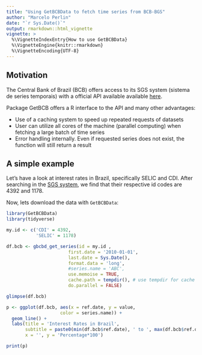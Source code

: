 ```yaml
---
title: "Using GetBCBData to fetch time series from BCB-BGS"
author: "Marcelo Perlin"
date: "`r Sys.Date()`"
output: rmarkdown::html_vignette
vignette: >
  %\VignetteIndexEntry{How to use GetBCBData}
  %\VignetteEngine{knitr::rmarkdown}
  %\VignetteEncoding{UTF-8}
---
```


## Motivation

The Central Bank of Brazil (BCB) offers access to its SGS system (sistema de series temporais) with a official API available available [here]().

Package GetBCB offers a R interface to the API and many other advantages:

- Use of a caching system to speed up repeated requests of datasets
- User can utilize all cores of the machine (parallel computing) when fetching a large batch of time series
- Error handling internally. Even if requested series does not exist, the function will still return a result

## A simple example


Let's have a look at interest rates in Brazil, specifically SELIC and CDI. After searching in the [SGS system](http://www.bcb.gov.br/?sgs), we find that their respective id codes are 4392 and 1178. 

Now, lets download the data with `GetBCBData`:

```r
library(GetBCBData)
library(tidyverse)

my.id <- c('CDI' = 4392,
           'SELIC' = 1178)

df.bcb <- gbcbd_get_series(id = my.id ,
                       first.date = '2010-01-01',
                       last.date = Sys.Date(),
                       format.data = 'long',
                       #series.name = 'ABC',
                       use.memoise = TRUE, 
                       cache.path = tempdir(), # use tempdir for cache folder
                       do.parallel = FALSE)

glimpse(df.bcb)

p <- ggplot(df.bcb, aes(x = ref.date, y = value, 
                    color = series.name)) +
  geom_line() + 
  labs(title = 'Interest Rates in Brazil', 
       subtitle = paste0(min(df.bcb$ref.date), ' to ', max(df.bcb$ref.date)),
       x = '', y = 'Percentage*100')

print(p)

```
